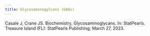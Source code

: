 ```yaml
---
title: Glycosaminogylcans (GAGs)
---
```


::: {.callout-tip}
Casale J, Crane JS. Biochemistry, Glycosaminoglycans. In: StatPearls. Treasure Island (FL): StatPearls Publishing; March 27, 2023.
:::